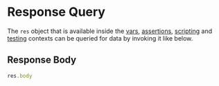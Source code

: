 # Response Query

The `res` object that is available inside the [vars](/scripting/vars), [assertions](/testing/assertions), [scripting](/scripting/getting-started) and [testing](/testing/introduction) contexts can be queried for data by invoking it like below.

## Response Body
```js
res.body
```


